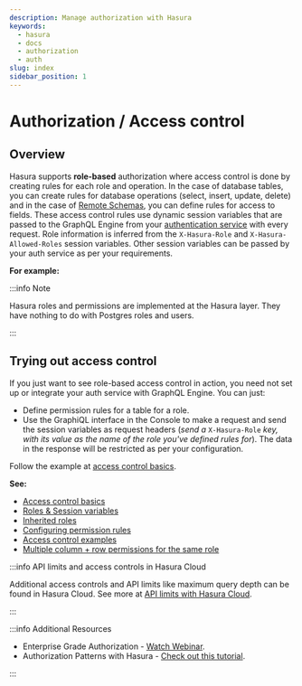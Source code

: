 ```yaml
---
description: Manage authorization with Hasura
keywords:
  - hasura
  - docs
  - authorization
  - auth
slug: index
sidebar_position: 1
---
```



# Authorization / Access control

## Overview

Hasura supports **role-based** authorization where access control is done by creating rules for each role and operation.
In the case of database tables, you can create rules for database operations (select, insert, update, delete) and in the
case of [Remote Schemas](/remote-schemas/index.mdx), you can define rules for access to fields. These access control
rules use dynamic session variables that are passed to the GraphQL Engine from your
[authentication service](/auth/authentication/index.mdx) with every request. Role information is inferred from the
`X-Hasura-Role` and `X-Hasura-Allowed-Roles` session variables. Other session variables can be passed by your auth
service as per your requirements.

**For example:**

<Thumbnail src="/img/auth/hasura-perms.png" alt="Create a permission rule" width="800px" />

:::info Note

Hasura roles and permissions are implemented at the Hasura layer. They have nothing to do with Postgres roles and users.

:::

## Trying out access control

If you just want to see role-based access control in action, you need not set up or integrate your auth service with
GraphQL Engine. You can just:

- Define permission rules for a table for a role.
- Use the GraphiQL interface in the Console to make a request and send the session variables as request headers (_send
  a_ `X-Hasura-Role` _key, with its value as the name of the role you've defined rules for_). The data in the response
  will be restricted as per your configuration.

Follow the example at [access control basics](/auth/authorization/basics.mdx).

**See:**

- [Access control basics](/auth/authorization/basics.mdx)
- [Roles & Session variables](/auth/authorization/roles-variables.mdx)
- [Inherited roles](/auth/authorization/inherited-roles.mdx)
- [Configuring permission rules](/auth/authorization/permission-rules.mdx)
- [Access control examples](/auth/authorization/common-roles-auth-examples.mdx)
- [Multiple column + row permissions for the same role](/auth/authorization/role-multiple-rules.mdx)

:::info API limits and access controls in Hasura Cloud

Additional access controls and API limits like maximum query depth can be found in Hasura Cloud. See more at
[API limits with Hasura Cloud](/security/api-limits.mdx).

:::

:::info Additional Resources

- Enterprise Grade Authorization -
  [Watch Webinar](https://hasura.io/events/webinar/authorization-modeling-hasura/?pg=docs&plcmt=body&cta=watch-webinar&tech=).
- Authorization Patterns with Hasura -
  [Check out this tutorial](https://hasura.io/learn/graphql/hasura-auth-slack/introduction/).

:::
